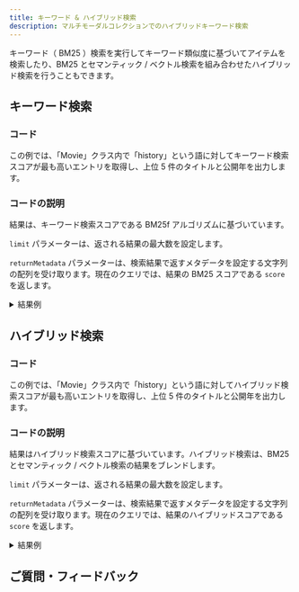 ```yaml
---
title: キーワード & ハイブリッド検索
description: マルチモーダルコレクションでのハイブリッドキーワード検索
---
```



キーワード（ BM25 ）検索を実行してキーワード類似度に基づいてアイテムを検索したり、BM25 とセマンティック / ベクトル検索を組み合わせたハイブリッド検索を行うこともできます。

## <i class="fa-solid fa-square-chevron-right"></i> キーワード検索

### <i class="fa-solid fa-code"></i> コード

この例では、「Movie」クラス内で「history」という語に対してキーワード検索スコアが最も高いエントリを取得し、上位 5 件のタイトルと公開年を出力します。

<FilteredTextBlock
  text={TSCode}
  startMarker="// MetadataBM25Search"
  endMarker="// END MetadataBM25Search"
  language="ts"
/>

### <i class="fa-solid fa-chalkboard"></i> コードの説明

結果は、キーワード検索スコアである BM25f アルゴリズムに基づいています。

`limit` パラメーターは、返される結果の最大数を設定します。

`returnMetadata` パラメーターは、検索結果で返すメタデータを設定する文字列の配列を受け取ります。現在のクエリでは、結果の BM25 スコアである `score` を返します。

<details>
  <summary>結果例</summary>

```text
American History X 1998
BM25 score: 2.707

A Beautiful Mind 2001
BM25 score: 1.896

Legends of the Fall 1994
BM25 score: 1.663

Hacksaw Ridge 2016
BM25 score: 1.554

Night at the Museum 2006
BM25 score: 1.529
```

</details>


## <i class="fa-solid fa-square-chevron-right"></i> ハイブリッド検索

### <i class="fa-solid fa-code"></i> コード

この例では、「Movie」クラス内で「history」という語に対してハイブリッド検索スコアが最も高いエントリを取得し、上位 5 件のタイトルと公開年を出力します。

<FilteredTextBlock
  text={TSCode}
  startMarker="// MetadataHybridSearch"
  endMarker="// END MetadataHybridSearch"
  language="ts"
/>

### <i class="fa-solid fa-chalkboard"></i> コードの説明

結果はハイブリッド検索スコアに基づいています。ハイブリッド検索は、BM25 とセマンティック / ベクトル検索の結果をブレンドします。

`limit` パラメーターは、返される結果の最大数を設定します。

`returnMetadata` パラメーターは、検索結果で返すメタデータを設定する文字列の配列を受け取ります。現在のクエリでは、結果のハイブリッドスコアである `score` を返します。

<details>
  <summary>結果例</summary>

```text
Legends of the Fall 1994
Hybrid score: 0.016

Hacksaw Ridge 2016
Hybrid score: 0.016

A Beautiful Mind 2001
Hybrid score: 0.015

The Butterfly Effect 2004
Hybrid score: 0.015

Night at the Museum 2006
Hybrid score: 0.012
```

</details>


## ご質問・フィードバック


<DocsFeedback/>